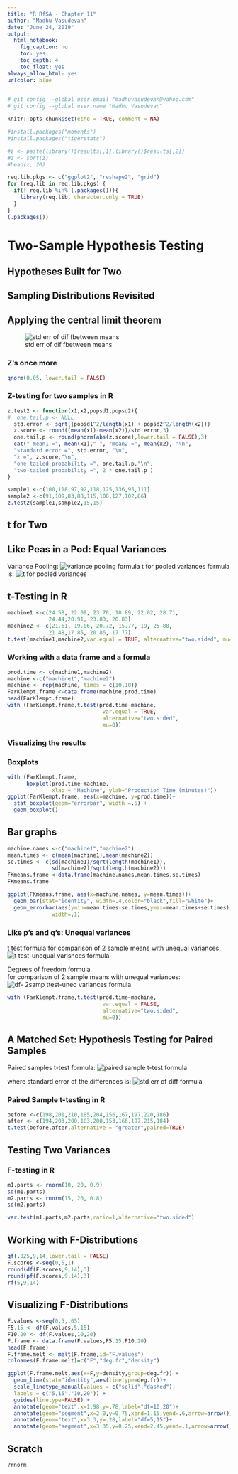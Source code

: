 ```yaml
---
title: "R RfSA - Chapter 11"
author: "Madhu Vasudevan"
date: "June 24, 2019"
output:
  html_notebook:
    fig_caption: no
    toc: yes
    toc_depth: 4
    toc_float: yes
always_allow_html: yes
urlcolor: blue
---
```


```r
# git config --global user.email "madhuvasudevan@yahoo.com"
# git config --global user.name "Madhu Vasudevan"

knitr::opts_chunk$set(echo = TRUE, comment = NA)
```

```r
#install.packages("moments")
#install.packages("tigerstats")

#z <- paste(library()$results[,1],library()$results[,2])
#z <- sort(z)
#head(z, 20)

req.lib.pkgs <- c("ggplot2", "reshape2", "grid")
for (req.lib in req.lib.pkgs) {
  if(! req.lib %in% (.packages())){
    library(req.lib, character.only = TRUE)
  }
}  
(.packages())
```

# Two-Sample Hypothesis Testing 

## Hypotheses Built for Two 

## Sampling Distributions Revisited 

## Applying the central limit theorem 
![std err of dif fbetween means](stderrofdiffbetweenmeans.png)


### Z’s once more    
```r
qnorm(0.05, lower.tail = FALSE)
```


### Z-testing for two samples in R 

```r
z.test2 <- function(x1,x2,popsd1,popsd2){
#  one.tail.p <- NULL
  std.error <- sqrt((popsd1^2/length(x1) + popsd2^2/length(x2)))
  z.score <- round((mean(x1)-mean(x2))/std.error,3)
  one.tail.p <- round(pnorm(abs(z.score),lower.tail = FALSE),3)
  cat(" mean1 =", mean(x1)," ", "mean2 =", mean(x2), "\n",
  "standard error =", std.error, "\n",
  "z =", z.score,"\n",
  "one-tailed probability =", one.tail.p,"\n",
  "two-tailed probability =", 2 * one.tail.p )
}

sample1 <-c(100,118,97,92,118,125,136,95,111)
sample2 <-c(91,109,83,88,115,108,127,102,86)
z.test2(sample1,sample2,15,15)


```

## t for Two

## Like Peas in a Pod: Equal Variances
Variance Pooling:
![variance pooling formula](variancepoolingformula.png)
t for pooled variances formula is:
![t for pooled variances](tforpooledvariances.png)


## t-Testing in R 
```r
machine1 <-c(24.58, 22.09, 23.70, 18.89, 22.02, 28.71,
             24.44,20.91, 23.83, 20.83)
machine2 <- c(21.61, 19.06, 20.72, 15.77, 19, 25.88,
             21.48,17.85, 20.86, 17.77)
t.test(machine1,machine2,var.equal = TRUE, alternative="two.sided", mu=0)


```


### Working with a data frame and a formula
```r
prod.time <- c(machine1,machine2)
machine <-c("machine1","machine2")
machine <- rep(machine, times = c(10,10))
FarKlempt.frame <-data.frame(machine,prod.time)
head(FarKlempt.frame)
with (FarKlempt.frame,t.test(prod.time~machine,
                              var.equal = TRUE,
                              alternative="two.sided",
                              mu=0))

```


### Visualizing the results


### Boxplots
```r
with (FarKlempt.frame,
      boxplot(prod.time~machine, 
              xlab = "Machine", ylab="Production Time (minutes)"))
ggplot(FarKlempt.frame, aes(x=machine, y=prod.time))+
  stat_boxplot(geom="errorbar", width =.5) +
  geom_boxplot()
```


## Bar graphs
```r
machine.names <-c("machine1","machine2")
mean.times <- c(mean(machine1),mean(machine2))
se.times <- c(sd(machine1)/sqrt(length(machine1)),
              sd(machine2)/sqrt(length(machine2)))
FKmeans.frame <-data.frame(machine.names,mean.times,se.times)
FKmeans.frame

ggplot(FKmeans.frame, aes(x=machine.names, y=mean.times))+
  geom_bar(stat="identity", width=.4,color="black",fill="white")+
  geom_errorbar(aes(ymin=mean.times-se.times,ymax=mean.times+se.times),
              width=.1) 
```

### Like p’s and q’s: Unequal variances
t test formula for comparison of 2 sample means with unequal variances:
![t test-unequal varisnces formula](ttestunequalvarsformula.png)

Degrees of freedom formula    
for comparison of 2 sample means with unequal variances: 
![df- 2samp ttest-uneq variances formula](df- 2sampttest-uneqvarsformula.png)

```r
with (FarKlempt.frame,t.test(prod.time~machine,
                              var.equal = FALSE,
                              alternative="two.sided",
                              mu=0))

```

## A Matched Set: Hypothesis Testing for Paired Samples
Paired samples t-test formula:
![paired sample t-test formula](pairedsamplettestformula.png)

where standard error of the differences is:
![std err of diff formula](stderrofdiffformula.png)

### Paired Sample t-testing in R
```r
before <-c(198,201,210,185,204,156,167,197,220,186)
after <- c(194,203,200,183,200,153,166,197,215,184)
t.test(before,after,alternative = "greater",paired=TRUE)

```

## Testing Two Variances

### F-testing in R
```r
m1.parts <- rnorm(10, 20, 0.9)
sd(m1.parts)
m2.parts <- rnorm(15, 20, 0.8)
sd(m2.parts)

var.test(m1.parts,m2.parts,ratio=1,alternative="two.sided")
```

## Working with F-Distributions
```r
qf(.025,9,14,lower.tail = FALSE)
F.scores <-seq(0,5,1)
round(df(F.scores,9,14),3)
round(pf(F.scores,9,14),3)
rf(5,9,14)

```

## Visualizing F-Distributions
```r
F.values <-seq(0,5,.05)
F5.15 <- df(F.values,5,15)
F10.20 <- df(F.values,10,20)
F.frame <- data.frame(F.values,F5.15,F10.20)
head(F.frame)
F.frame.melt <- melt(F.frame,id="F.values")
colnames(F.frame.melt)=c("F","deg.fr","density")

ggplot(F.frame.melt,aes(x=F,y=density,group=deg.fr)) +
  geom_line(stat="identity",aes(linetype=deg.fr))+
  scale_linetype_manual(values = c("solid","dashed"),
  labels = c("5,15","10,20")) +
  guides(linetype=FALSE) +
  annotate(geom="text",x=1.98,y=.78,label="df=10,20")+
  annotate(geom="segment",x=2.0,y=0.75,xend=1.15,yend=.6,arrow=arrow())+
  annotate(geom="text",x=3.3,y=.28,label="df=5,15")+
  annotate(geom="segment",x=3.35,y=0.25,xend=2.45,yend=.1,arrow=arrow())

```



## Scratch
```r
?rnorm
```
